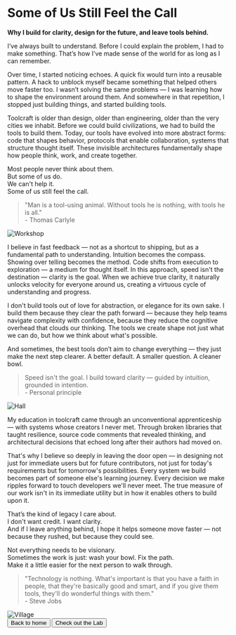 
# Some of Us Still Feel the Call  
**Why I build for clarity, design for the future, and leave tools behind.**

I’ve always built to understand. Before I could explain the problem, I had to make something. That’s how I’ve made sense of the world for as long as I can remember.

Over time, I started noticing echoes. A quick fix would turn into a reusable pattern. A hack to unblock myself became something that helped others move faster too. I wasn’t solving the same problems — I was learning how to shape the environment around them. And somewhere in that repetition, I stopped just building things, and started building tools.

Toolcraft is older than design, older than engineering, older than the very cities we inhabit. Before we could build civilizations, we had to build the tools to build them. Today, our tools have evolved into more abstract forms: code that shapes behavior, protocols that enable collaboration, systems that structure thought itself. These invisible architectures fundamentally shape how people think, work, and create together.

Most people never think about them.  
But some of us do.  
We can't help it.  
Some of us still feel the call.

> "Man is a tool-using animal. Without tools he is nothing, with tools he is all."  
> <span className="text-muted-foreground text-xs font-mono">- Thomas Carlyle</span>

<Image src={workshopImage} alt="Workshop" />

I believe in fast feedback — not as a shortcut to shipping, but as a fundamental path to understanding. Intuition becomes the compass. Showing over telling becomes the method. Code shifts from execution to exploration — a medium for thought itself. In this approach, speed isn't the destination — clarity is the goal. When we achieve true clarity, it naturally unlocks velocity for everyone around us, creating a virtuous cycle of understanding and progress.

I don't build tools out of love for abstraction, or elegance for its own sake. I build them because they clear the path forward — because they help teams navigate complexity with confidence, because they reduce the cognitive overhead that clouds our thinking. The tools we create shape not just what we can do, but how we think about what's possible.

And sometimes, the best tools don’t aim to change everything — they just make the next step clearer. A better default. A smaller question. A cleaner bowl.

> Speed isn't the goal. I build toward clarity — guided by intuition, grounded in intention.  
> <span className="text-muted-foreground text-xs font-mono">- Personal principle</span>

<Image src={hallImage} alt="Hall" />

My education in toolcraft came through an unconventional apprenticeship — with systems whose creators I never met. Through broken libraries that taught resilience, source code comments that revealed thinking, and architectural decisions that echoed long after their authors had moved on.

That's why I believe so deeply in leaving the door open — in designing not just for immediate users but for future contributors, not just for today's requirements but for tomorrow's possibilities. Every system we build becomes part of someone else's learning journey. Every decision we make ripples forward to touch developers we'll never meet. The true measure of our work isn't in its immediate utility but in how it enables others to build upon it.

That’s the kind of legacy I care about.  
I don't want credit. I want clarity.  
And if I leave anything behind, I hope it helps someone move faster — not because they rushed, but because they could see.

Not everything needs to be visionary.  
Sometimes the work is just: wash your bowl. Fix the path.  
Make it a little easier for the next person to walk through.

> "Technology is nothing. What's important is that you have a faith in people, that they're basically good and smart, and if you give them tools, they'll do wonderful things with them."  
> <span className="text-muted-foreground text-xs font-mono">- Steve Jobs</span>

<Image src={villageImage} alt="Village" />

<div className="flex flex-col not-prose gap-4 mt-12">
  <Flicker />
  <div className="flex justify-between">
    <Button variant="outline" size="sm" asChild>
      <Link href="/" className="text-muted-foreground">
        <ArrowLeftIcon className="size-3" />
        Back to home
      </Link>
    </Button>
    <Button variant="outline" size="sm" asChild>
      <Link href="/lab" className="text-muted-foreground">
        Check out the Lab
        <ArrowRightIcon className="size-3" />
      </Link>
    </Button>
  </div>
</div>
